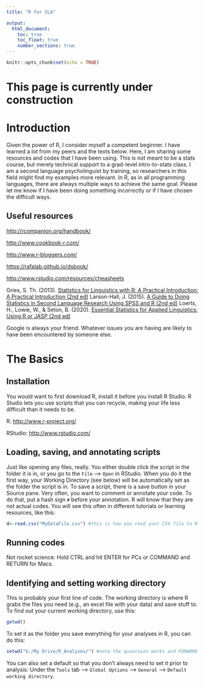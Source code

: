 ```yaml
---
title: "R for SLA"

output: 
  html_document: 
    toc: true
    toc_float: true
    number_sections: true
---
```


```r
knitr::opts_chunk$set(echo = TRUE)
```

# This page is currently under construction
# Introduction

Given the power of R, I consider myself a competent beginner. I have learned a lot from my peers and the texts below. Here, I am sharing some resources and codes that I have been using. This is not meant to be a stats course, but merely technical support to a grad-level intro-to-stats class. I am a second language psycholinguist by training, so researchers in this field might find my examples more relevant. In R, as in all programming languages, there are always multiple ways to achieve the same goal. Please let me know if I have been doing something incorrectly or if I have chosen the difficult ways.

## Useful resources

<http://rcompanion.org/handbook/>

<http://www.cookbook-r.com/>

<http://www.r-bloggers.com/>

<https://rafalab.github.io/dsbook/>

<http://www.rstudio.com/resources/cheasheets>

Gries, S. Th. (2013). [Statistics for Linguistics with R: A Practical Introduction: A Practical Introduction (2nd ed)](https://www.amazon.com/Statistics-Linguistics-R-Mouton-Textbook/dp/3110307286/)
Larson-Hall, J. (2015). [A Guide to Doing Statistics in Second Language Research Using SPSS and R (2nd ed)](https://www.amazon.com/Statistics-Second-Language-Research-Acquisition-dp-1138024570/)
Loerts, H., Lowie, W., & Seton, B. (2020). [Essential Statistics for Applied Linguistics: Using R or JASP (2nd ed)](https://www.amazon.com/Essential-Statistics-Applied-Linguistics-Using/dp/1352007819)

Google is always your friend. Whatever issues you are having are likely to have been encountered by someone else.

# The Basics
## Installation
You would want to first download R, install it before you install R Studio. R Studio lets you use scripts that you can recycle, making your life less difficult than it needs to be.

R: <http://www.r-project.org/>

RStudio: <http://www.rstudio.com/>

## Loading, saving, and annotating scripts

Just like opening any files, really. You either double click the script in the folder it is in, or you go to the `File` –> `Open` in RStudio. When you do it the first way, your Working Directory (see below) will be automatically set as the folder the script is in. To save a script, there is a save button in your Source pane. Very often, you want to comment or annotate your code. To do that, put a hash sign `#` before your annotation. R will know that they are not actual codes. You will see this often in different tutorials or learning resources, like this:

```r
d<-read.csv("MyDataFile.csv") #this is how you read your CSV file to R and name it as an object called d
```

## Running codes
Not rocket science: Hold CTRL and hit ENTER for PCs or COMMAND and RETURN for Macs.

## Identifying and setting working directory
This is probably your first line of code. The working directory is where R grabs the files you need (e.g., an excel file with your data) and save stuff to. To find out your current working directory, use this:

```r
getwd()
```

To set it as the folder you save everything for your analyses in R, you can do this:

```r
setwd("G:/My Drive/R_Analyses/") #note the quoataion marks and FORWARD slashes
```

You can also set a default so that you don’t always need to set it prior to analysis: Under the `Tools` tab –> `Global Options` –> `General` –> `Default working directory`.